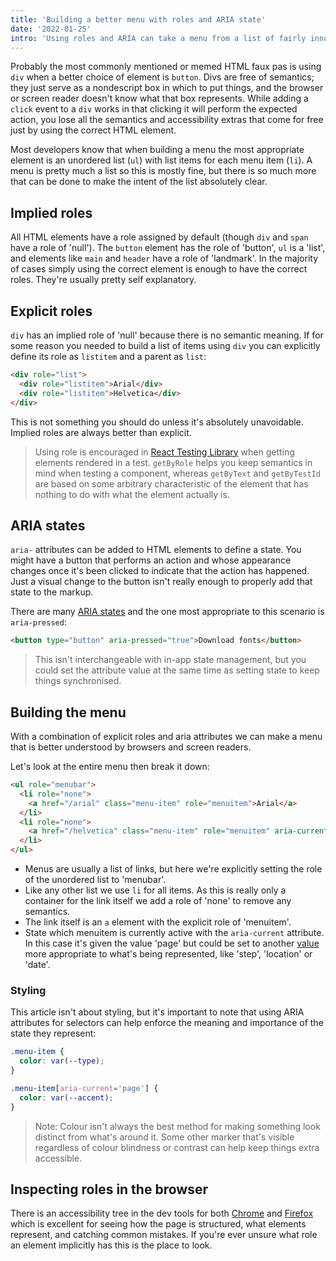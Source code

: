 ```yaml
---
title: 'Building a better menu with roles and ARIA state'
date: '2022-01-25'
intro: 'Using roles and ARIA can take a menu from a list of fairly innocuous items to something that is very clearly a menu.'
---
```


Probably the most commonly mentioned or memed HTML faux pas is using `div` when a better choice of element is `button`. Divs are free of semantics; they just serve as a nondescript box in which to put things, and the browser or screen reader doesn't know what that box represents. While adding a `click` event to a `div` works in that clicking it will perform the expected action, you lose all the semantics and accessibility extras that come for free just by using the correct HTML element.

Most developers know that when building a menu the most appropriate element is an unordered list (`ul`) with list items for each menu item (`li`). A menu is pretty much a list so this is mostly fine, but there is so much more that can be done to make the intent of the list absolutely clear.

## Implied roles

All HTML elements have a role assigned by default (though `div` and `span` have a role of 'null'). The `button` element has the role of 'button', `ul` is a 'list', and elements like `main` and `header` have a role of 'landmark'. In the majority of cases simply using the correct element is enough to have the correct roles. They're usually pretty self explanatory.

## Explicit roles

`div` has an implied role of 'null' because there is no semantic meaning. If for some reason you needed to build a list of items using `div` you can explicitly define its role as `listitem` and a parent as `list`:

```HTML
<div role="list">
  <div role="listitem">Arial</div>
  <div role="listitem">Helvetica</div>
</div>
```

This is not something you should do unless it's absolutely unavoidable. Implied roles are always better than explicit.

> Using role is encouraged in [React Testing Library](https://testing-library.com/docs/dom-testing-library/cheatsheet/#queries) when getting elements rendered in a test. `getByRole` helps you keep semantics in mind when testing a component, whereas `getByText` and `getByTestId` are based on some arbitrary characteristic of the element that has nothing to do with what the element actually is.

## ARIA states

`aria-` attributes can be added to HTML elements to define a state. You might have a button that performs an action and whose appearance changes once it's been clicked to indicate that the action has happened. Just a visual change to the button isn't really enough to properly add that state to the markup.

There are many [ARIA states](https://developer.mozilla.org/en-US/docs/Web/Accessibility/ARIA/Attributes) and the one most appropriate to this scenario is `aria-pressed`:

```HTML
<button type="button" aria-pressed="true">Download fonts</button>
```

> This isn't interchangeable with in-app state management, but you could set the attribute value at the same time as setting state to keep things synchronised.

## Building the menu

With a combination of explicit roles and aria attributes we can make a menu that is better understood by browsers and screen readers.

Let's look at the entire menu then break it down:

```HTML
<ul role="menubar">
  <li role="none">
    <a href="/arial" class="menu-item" role="menuitem">Arial</a>
  </li>
  <li role="none">
    <a href="/helvetica" class="menu-item" role="menuitem" aria-current="page">Helvetica</a>
  </li>
</ul>
```

- Menus are usually a list of links, but here we're explicitly setting the role of the unordered list to 'menubar'.
- Like any other list we use `li` for all items. As this is really only a container for the link itself we add a role of 'none' to remove any semantics.
- The link itself is an `a` element with the explicit role of 'menuitem'.
- State which menuitem is currently active with the `aria-current` attribute. In this case it's given the value 'page' but could be set to another [value](https://developer.mozilla.org/en-US/docs/Web/Accessibility/ARIA/Attributes/aria-current) more appropriate to what's being represented, like 'step', 'location' or 'date'.

### Styling

This article isn't about styling, but it's important to note that using ARIA attributes for selectors can help enforce the meaning and importance of the state they represent:

```css
.menu-item {
  color: var(--type);
}

.menu-item[aria-current='page'] {
  color: var(--accent);
}
```

> Note: Colour isn't always the best method for making something look distinct from what's around it. Some other marker that's visible regardless of colour blindness or contrast can help keep things extra accessible.

## Inspecting roles in the browser

There is an accessibility tree in the dev tools for both [Chrome](https://developer.chrome.com/blog/full-accessibility-tree/) and [Firefox](https://developer.mozilla.org/en-US/docs/Tools/Accessibility_inspector) which is excellent for seeing how the page is structured, what elements represent, and catching common mistakes. If you're ever unsure what role an element implicitly has this is the place to look.
